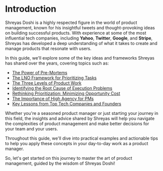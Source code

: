 
# Introduction

Shreyas Doshi is a highly respected figure in the world of product management, known for his insightful tweets and thought-provoking ideas on building successful products. With experience at some of the most influential tech companies, including **Yahoo**, **Twitter**, **Google**, and **Stripe**, Shreyas has developed a deep understanding of what it takes to create and manage products that resonate with users.

In this guide, we'll explore some of the key ideas and frameworks Shreyas has shared over the years, covering topics such as:

- [The Power of Pre-Mortems](/pre-mortems)
- [The LNO Framework for Prioritizing Tasks](/lno-framework)
- [The Three Levels of Product Work](/three-levels)
- [Identifying the Root Cause of Execution Problems](/root-cause)
- [Rethinking Prioritization: Minimizing Opportunity Cost](/minimize-opportunity-cost)
- [The Importance of High Agency for PMs](/high-agency)
- [Key Lessons from Top Tech Companies and Founders](/founder-lessons)

Whether you're a seasoned product manager or just starting your journey in this field, the insights and advice shared by Shreyas will help you navigate the complexities of product management and make better decisions for your team and your users.

<Callout>
Throughout this guide, we'll dive into practical examples and actionable tips to help you apply these concepts in your day-to-day work as a product manager.
</Callout>

So, let's get started on this journey to master the art of product management, guided by the wisdom of Shreyas Doshi!